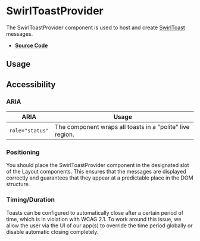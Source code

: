 
<Meta title="Components/SwirlToastProvider" />

# SwirlToastProvider

The SwirlToastProvider component is used to host and create
[SwirlToast](?path=/docs/components-swirltoast--docs) messages.

- **[Source Code](https://github.com/flip-corp/swirl/tree/main/packages/swirl-components/src/components/swirl-toast-provider)**

## Usage

<Canvas of={Stories.SwirlToastProvider} sourceState="shown"></Canvas>

<Controls of={Stories.SwirlToastProvider} />

## Accessibility

### ARIA

| ARIA            | Usage                                                     |
| --------------- | --------------------------------------------------------- |
| `role="status"` | The component wraps all toasts in a "polite" live region. |

### Positioning

You should place the SwirlToastProvider component in the designated slot of the
Layout components. This ensures that the messages are displayed correctly and
guarantees that they appear at a predictable place in the DOM structure.

### Timing/Duration

Toasts can be configured to automatically close after a certain period of time,
which is in violation with WCAG 2.1. To work around this issue, we allow the
user via the UI of our app(s) to override the time period globally or disable
automatic closing completely.
